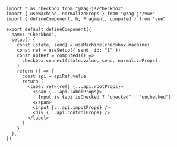 ```tsx
import * as checkbox from "@zag-js/checkbox"
import { useMachine, normalizeProps } from "@zag-js/vue"
import { defineComponent, h, Fragment, computed } from "vue"

export default defineComponent({
  name: "Checkbox",
  setup() {
    const [state, send] = useMachine(checkbox.machine)
    const ref = useSetup({ send, id: "1" })
    const apiRef = computed(() =>
      checkbox.connect(state.value, send, normalizeProps),
    )
    return () => {
      const api = apiRef.value
      return (
        <label ref={ref} {...api.rootProps}>
          <span {...api.labelProps}>
            Input is {api.isChecked ? "checked" : "unchecked"}
          </span>
          <input {...api.inputProps} />
          <div {...api.controlProps} />
        </label>
      )
    }
  },
})
```
